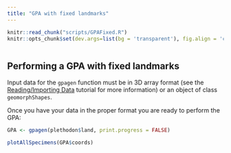 ```yaml
---
title: "GPA with fixed landmarks"
---
```


```r
knitr::read_chunk("scripts/GPAFixed.R")
knitr::opts_chunk$set(dev.args=list(bg = 'transparent'), fig.align = 'center', class.source = ".custom-inline", class.output = ".custom-inline")
```

```r

```

## **Performing a GPA with fixed landmarks**

Input data for the `gpagen` function must be in 3D array format (see the [Reading/Importing Data](1.1-ReadingData.html) tutorial for more information) or an object of class `geomorphShapes`. 

Once you have your data in the proper format you are ready to perform the GPA:

<div class = "code">
```r
GPA <- gpagen(plethodon$land, print.progress = FALSE)

plotAllSpecimens(GPA$coords)
```
</div>
<br></br>

```r

```